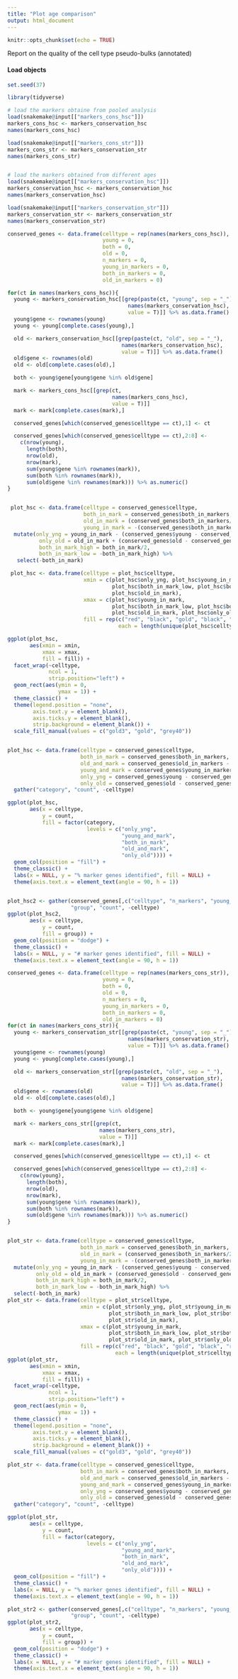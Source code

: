 ```yaml
---
title: "Plot age comparison"
output: html_document
---
```


```r
knitr::opts_chunk$set(echo = TRUE)
```

Report on the quality of the cell type pseudo-bulks (annotated)

#### Load objects

```r
set.seed(37)
```

```r
library(tidyverse)
```

```r
# load the markers obtaine from pooled analysis
load(snakemake@input[["markers_cons_hsc"]])
markers_cons_hsc <- markers_conservation_hsc
names(markers_cons_hsc)

load(snakemake@input[["markers_cons_str"]])
markers_cons_str <- markers_conservation_str
names(markers_cons_str)


# load the markers obtained from different ages
load(snakemake@input[["markers_conservation_hsc"]])
markers_conservation_hsc <- markers_conservation_hsc
names(markers_conservation_hsc)

load(snakemake@input[["markers_conservation_str"]])
markers_conservation_str <- markers_conservation_str
names(markers_conservation_str)
```


```r
conserved_genes <- data.frame(celltype = rep(names(markers_cons_hsc)),
                              young = 0,
                              both = 0,
                              old = 0,
                              n_markers = 0,
                              young_in_markers = 0,
                              both_in_markers = 0,
                              old_in_markers = 0)

for(ct in names(markers_cons_hsc)){
  young <- markers_conservation_hsc[[grep(paste(ct, "young", sep = "_"),
                                      names(markers_conservation_hsc),
                                      value = T)]] %>% as.data.frame()
  young$gene <- rownames(young)
  young <- young[complete.cases(young),]

  old <- markers_conservation_hsc[[grep(paste(ct, "old", sep = "_"),
                                    names(markers_conservation_hsc),
                                    value = T)]] %>% as.data.frame()
  old$gene <- rownames(old)
  old <- old[complete.cases(old),]

  both <- young$gene[young$gene %in% old$gene]

  mark <- markers_cons_hsc[[grep(ct,
                                 names(markers_cons_hsc),
                                 value = T)]]
  mark <- mark[complete.cases(mark),]

  conserved_genes[which(conserved_genes$celltype == ct),1] <- ct

  conserved_genes[which(conserved_genes$celltype == ct),2:8] <-
    c(nrow(young),
      length(both),
      nrow(old),
      nrow(mark),
      sum(young$gene %in% rownames(mark)),
      sum(both %in% rownames(mark)),
      sum(old$gene %in% rownames(mark))) %>% as.numeric()
}


 plot_hsc <- data.frame(celltype = conserved_genes$celltype,
                        both_in_mark = conserved_genes$both_in_markers,
                        old_in_mark = (conserved_genes$both_in_markers/2) + (conserved_genes$old_in_markers - conserved_genes$both_in_markers),   
                        young_in_mark = -(conserved_genes$both_in_markers/2) - (conserved_genes$young_in_markers - conserved_genes$both_in_markers)) %>%
  mutate(only_yng = young_in_mark - (conserved_genes$young - conserved_genes$young_in_markers),
          only_old = old_in_mark + (conserved_genes$old - conserved_genes$old_in_markers),
          both_in_mark_high = both_in_mark/2,
          both_in_mark_low = -both_in_mark_high) %>%
   select(-both_in_mark)

 plot_hsc <- data.frame(celltype = plot_hsc$celltype,
                        xmin = c(plot_hsc$only_yng, plot_hsc$young_in_mark,
                                 plot_hsc$both_in_mark_low, plot_hsc$both_in_mark_high,
                                 plot_hsc$old_in_mark),
                        xmax = c(plot_hsc$young_in_mark,
                                 plot_hsc$both_in_mark_low, plot_hsc$both_in_mark_high,
                                 plot_hsc$old_in_mark, plot_hsc$only_old),
                        fill = rep(c("red", "black", "gold", "black", "red"),
                                   each = length(unique(plot_hsc$celltype))))

ggplot(plot_hsc,
       aes(xmin = xmin,
           xmax = xmax,
           fill = fill)) +
  facet_wrap(~celltype,
             ncol = 1,
             strip.position="left") +
  geom_rect(aes(ymin = 0,
                ymax = 1)) +
  theme_classic() +
  theme(legend.position = "none",
        axis.text.y = element_blank(),
        axis.ticks.y = element_blank(),
        strip.background = element_blank()) +
  scale_fill_manual(values = c("gold3", "gold", "grey40"))


plot_hsc <- data.frame(celltype = conserved_genes$celltype,
                       both_in_mark = conserved_genes$both_in_markers,
                       old_and_mark = conserved_genes$old_in_markers - conserved_genes$both_in_markers,
                       young_and_mark = conserved_genes$young_in_markers - conserved_genes$both_in_markers,
                       only_yng = conserved_genes$young - conserved_genes$young_in_markers,
                       only_old = conserved_genes$old - conserved_genes$old_in_markers) %>%
  gather("category", "count", -celltype)

ggplot(plot_hsc,
       aes(x = celltype,
           y = count,
           fill = factor(category,
                         levels = c("only_yng",
                                    "young_and_mark",
                                    "both_in_mark",
                                    "old_and_mark",
                                    "only_old")))) +
  geom_col(position = "fill") +
  theme_classic() +
  labs(x = NULL, y = "% marker genes identified", fill = NULL) +
  theme(axis.text.x = element_text(angle = 90, h = 1))


plot_hsc2 <- gather(conserved_genes[,c("celltype", "n_markers", "young_in_markers", "old_in_markers")],
                    "group", "count", -celltype)
ggplot(plot_hsc2,
       aes(x = celltype,
           y = count,
           fill = group)) +
  geom_col(position = "dodge") +
  theme_classic() +
  labs(x = NULL, y = "# marker genes identified", fill = NULL) +
  theme(axis.text.x = element_text(angle = 90, h = 1))
```

```r
conserved_genes <- data.frame(celltype = rep(names(markers_cons_str)),
                              young = 0,
                              both = 0,
                              old = 0,
                              n_markers = 0,
                              young_in_markers = 0,
                              both_in_markers = 0,
                              old_in_markers = 0)
for(ct in names(markers_cons_str)){
  young <- markers_conservation_str[[grep(paste(ct, "young", sep = "_"),
                                      names(markers_conservation_str),
                                      value = T)]] %>% as.data.frame()
  young$gene <- rownames(young)
  young <- young[complete.cases(young),]

  old <- markers_conservation_str[[grep(paste(ct, "old", sep = "_"),
                                    names(markers_conservation_str),
                                    value = T)]] %>% as.data.frame()
  old$gene <- rownames(old)
  old <- old[complete.cases(old),]

  both <- young$gene[young$gene %in% old$gene]

  mark <- markers_cons_str[[grep(ct,
                             names(markers_cons_str),
                             value = T)]]
  mark <- mark[complete.cases(mark),]

  conserved_genes[which(conserved_genes$celltype == ct),1] <- ct

  conserved_genes[which(conserved_genes$celltype == ct),2:8] <-
    c(nrow(young),
      length(both),
      nrow(old),
      nrow(mark),
      sum(young$gene %in% rownames(mark)),
      sum(both %in% rownames(mark)),
      sum(old$gene %in% rownames(mark))) %>% as.numeric()
}


plot_str <- data.frame(celltype = conserved_genes$celltype,
                       both_in_mark = conserved_genes$both_in_markers,
                       old_in_mark = (conserved_genes$both_in_markers/2) + (conserved_genes$old_in_markers - conserved_genes$both_in_markers),
                       young_in_mark = -(conserved_genes$both_in_markers/2) - (conserved_genes$young_in_markers - conserved_genes$both_in_markers)) %>%
  mutate(only_yng = young_in_mark - (conserved_genes$young - conserved_genes$young_in_markers),
         only_old = old_in_mark + (conserved_genes$old - conserved_genes$old_in_markers),
         both_in_mark_high = both_in_mark/2,
         both_in_mark_low = -both_in_mark_high) %>%
  select(-both_in_mark)
plot_str <- data.frame(celltype = plot_str$celltype,
                       xmin = c(plot_str$only_yng, plot_str$young_in_mark,
                                plot_str$both_in_mark_low, plot_str$both_in_mark_high,
                                plot_str$old_in_mark),
                       xmax = c(plot_str$young_in_mark,
                                plot_str$both_in_mark_low, plot_str$both_in_mark_high,
                                plot_str$old_in_mark, plot_str$only_old),
                       fill = rep(c("red", "black", "gold", "black", "red"),
                                  each = length(unique(plot_str$celltype))))
ggplot(plot_str,
       aes(xmin = xmin,
           xmax = xmax,
           fill = fill)) +
  facet_wrap(~celltype,
             ncol = 1,
             strip.position="left") +
  geom_rect(aes(ymin = 0,
                ymax = 1)) +
  theme_classic() +
  theme(legend.position = "none",
        axis.text.y = element_blank(),
        axis.ticks.y = element_blank(),
        strip.background = element_blank()) +
  scale_fill_manual(values = c("gold3", "gold", "grey40"))

plot_str <- data.frame(celltype = conserved_genes$celltype,
                       both_in_mark = conserved_genes$both_in_markers,
                       old_and_mark = conserved_genes$old_in_markers - conserved_genes$both_in_markers,
                       young_and_mark = conserved_genes$young_in_markers - conserved_genes$both_in_markers,
                       only_yng = conserved_genes$young - conserved_genes$young_in_markers,
                       only_old = conserved_genes$old - conserved_genes$old_in_markers) %>%
  gather("category", "count", -celltype)

ggplot(plot_str,
       aes(x = celltype,
           y = count,
           fill = factor(category,
                         levels = c("only_yng",
                                    "young_and_mark",
                                    "both_in_mark",
                                    "old_and_mark",
                                    "only_old")))) +
  geom_col(position = "fill") +
  theme_classic() +
  labs(x = NULL, y = "% marker genes identified", fill = NULL) +
  theme(axis.text.x = element_text(angle = 90, h = 1))

plot_str2 <- gather(conserved_genes[,c("celltype", "n_markers", "young_in_markers", "old_in_markers")],
                    "group", "count", -celltype)
ggplot(plot_str2,
       aes(x = celltype,
           y = count,
           fill = group)) +
  geom_col(position = "dodge") +
  theme_classic() +
  labs(x = NULL, y = "# marker genes identified", fill = NULL) +
  theme(axis.text.x = element_text(angle = 90, h = 1))
```

